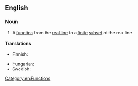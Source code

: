 ==English==
{{wikipedia}}

===Noun===
{{en-noun}}

# {{lb|en|mathematics}} A [[function]] from the [[real line]] to a [[finite]] [[subset]] of the real line. [[Category:en:Functions]]

====Translations====
{{trans-top|mathematical function}}
* Finnish: {{t|fi|askelfunktio}}
{{trans-mid}}
* Hungarian: {{t|hu|lépcsős függvény}}
* Swedish: {{t+|sv|stegfunktion|c}}
{{trans-bottom}}